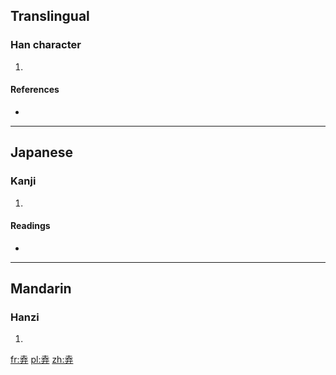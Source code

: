 ==Translingual==

===Han character===
{{Han char|rn=55|rad=廾|as=05|sn=8|four=|canj=土戈廿 (GIT)}}

# {{defn|Han|sort=廾05}}

====References====
* {{Han ref|kx=0354.070|dkj=09605|dj=0669.090|hdz=10516.030|uh=5F06|ud=24326}}

----

==Japanese==

===Kanji===
{{ja-kanji|grade=|rs=廾05}}

# {{defn|Japanese|sort=廾05}}

====Readings====
* {{ja-readings|on=[[きょ]] (kyo), [[こ]] (ko)|kun=[[おさめる]] (osameru), [[しまいこむ]] (shimaikomu)}}

----

==Mandarin==

===Hanzi===
{{cmn-hanzi|pin=[[jǔ]] ([[ju3]])|wg=chü<sup>3</sup>}}

# {{defn|Mandarin|sort=廾05}}

[[fr:弆]]
[[pl:弆]]
[[zh:弆]]